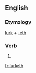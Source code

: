 ==English==

===Etymology===
[[lurk]] + [[-eth]]

===Verb===
{{head|en|verb form}}

# {{en-archaic third-person singular of|lurk}}

[[fr:lurketh]]